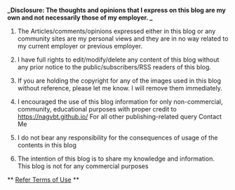 <!-- # Disclaimer -->

**_Disclosure: The thoughts and opinions that I express on this blog are my own and not necessarily those of my employer.
_**

1. The Articles/comments/opinions expressed either in this blog or any community sites are my personal views and they are in no way related to my current employer or previous employer.

2. I have full rights to edit/modify/delete any content of this blog without any prior notice to the public/subscribers/RSS readers of this blog.

3. If you are holding the copyright for any of the images used in this blog without reference, please let me know. I will remove them immediately.

4. I encouraged the use of this blog information for only non-commercial, community, educational purposes with proper credit to https://nagvbt.github.io/ For all other publishing-related query Contact Me

5. I do not bear any responsibility for the consequences of usage of the contents in this blog

6. The intention of this blog is to share my knowledge and information. This blog is not for any commercial purposes

** [Refer Terms of Use](/terms) **

